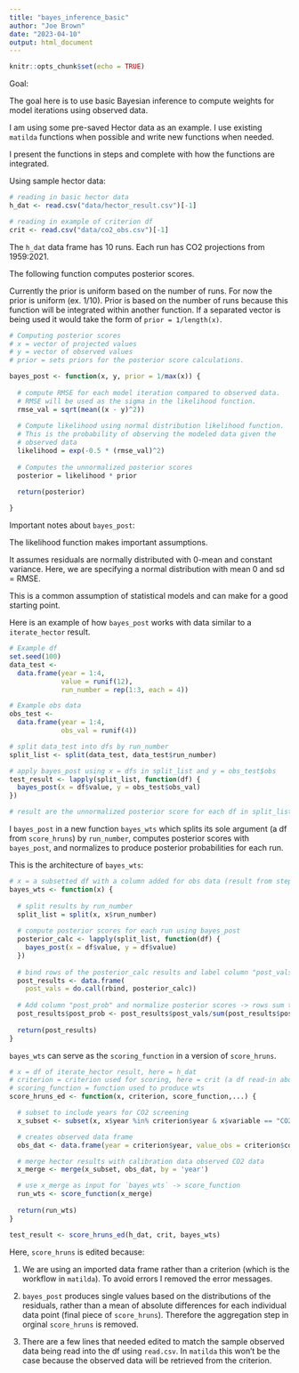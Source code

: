 ```yaml
---
title: "bayes_inference_basic"
author: "Joe Brown"
date: "2023-04-10"
output: html_document
---
```


```r
knitr::opts_chunk$set(echo = TRUE)
```

Goal:

The goal here is to use basic Bayesian inference to compute weights for model iterations using observed data. 

I am using some pre-saved Hector data as an example. I use existing `matilda` functions when possible and write new functions when needed. 

I present the functions in steps and complete with how the functions are integrated.

Using sample hector data:
```r
# reading in basic hector data
h_dat <- read.csv("data/hector_result.csv")[-1]

# reading in example of criterion df
crit <- read.csv("data/co2_obs.csv")[-1]

```

The `h_dat` data frame has 10 runs. Each run has CO2 projections from 1959:2021.

The following function computes posterior scores. 

Currently the prior is uniform based on the number of runs. For now the prior is uniform (ex. 1/10). Prior is based on the number of runs because this function will be integrated within another function. If a separated vector is being used it would take the form of `prior = 1/length(x)`.

```r
# Computing posterior scores
# x = vector of projected values
# y = vector of observed values
# prior = sets priors for the posterior score calculations. 

bayes_post <- function(x, y, prior = 1/max(x)) {
  
  # compute RMSE for each model iteration compared to observed data.
  # RMSE will be used as the sigma in the likelihood function.
  rmse_val = sqrt(mean((x - y)^2))
  
  # Compute likelihood using normal distribution likelihood function.
  # This is the probability of observing the modeled data given the 
  # observed data
  likelihood = exp(-0.5 * (rmse_val)^2)
  
  # Computes the unnormalized posterior scores 
  posterior = likelihood * prior
  
  return(posterior)

}
```

Important notes about `bayes_post`:

The likelihood function makes important assumptions. 

It assumes residuals are normally distributed with 0-mean and constant variance. Here, we are specifying a normal distribution with mean 0 and sd = RMSE.

This is a common assumption of statistical models and can make for a good starting point.

Here is an example of how `bayes_post` works with data similar to a `iterate_hector` result. 

```r
# Example df
set.seed(100)
data_test <-
  data.frame(year = 1:4,
             value = runif(12),
             run_number = rep(1:3, each = 4))

# Example obs data
obs_test <-
  data.frame(year = 1:4,
             obs_val = runif(4))

# split data_test into dfs by run_number
split_list <- split(data_test, data_test$run_number)

# apply bayes_post using x = dfs in split_list and y = obs_test$obs
test_result <- lapply(split_list, function(df) {
  bayes_post(x = df$value, y = obs_test$obs_val)
})

# result are the unnormalized posterior score for each df in split_list.
```

I `bayes_post` in a new function `bayes_wts` which splits its sole argument (a df from `score_hruns`) by `run_number`, computes posterior scores with `bayes_post`, and normalizes to produce posterior probabilities for each run.

This is the architecture of `bayes_wts`:

```r
# x = a subsetted df with a column added for obs data (result from steps in score_hruns)
bayes_wts <- function(x) {
  
  # split results by run_number
  split_list = split(x, x$run_number)
  
  # compute posterior scores for each run using bayes_post
  posterior_calc <- lapply(split_list, function(df) {
    bayes_post(x = df$value, y = df$value)
  })
  
  # bind rows of the posterior_calc results and label column "post_vals"
  post_results <- data.frame(
    post_vals = do.call(rbind, posterior_calc))
  
  # Add column "post_prob" and normalize posterior scores -> rows sum to 1
  post_results$post_prob <- post_results$post_vals/sum(post_results$post_vals)
  
  return(post_results)
}
```

`bayes_wts` can serve as the `scoring_function` in a version of `score_hruns`. 

```r
# x = df of iterate_hector result, here = h_dat
# criterion = criterion used for scoring, here = crit (a df read-in above)
# scoring_function = function used to produce wts 
score_hruns_ed <- function(x, criterion, score_function,...) {

  # subset to include years for CO2 screening
  x_subset <- subset(x, x$year %in% criterion$year & x$variable == "CO2_concentration")

  # creates observed data frame
  obs_dat <- data.frame(year = criterion$year, value_obs = criterion$co2_ppm)

  # merge hector results with calibration data observed CO2 data
  x_merge <- merge(x_subset, obs_dat, by = 'year')

  # use x_merge as input for `bayes_wts` -> score_function  
  run_wts <- score_function(x_merge)
  
  return(run_wts) 
}

test_result <- score_hruns_ed(h_dat, crit, bayes_wts)

```

Here, `score_hruns` is edited because: 

1.  We are using an imported data frame rather than a criterion (which is the workflow in `matilda`). To avoid errors I removed the error messages.

2. `bayes_post` produces single values based on the distributions of the residuals, rather than a mean of absolute differences for each individual data point (final piece of `score_hruns`). Therefore the aggregation step in orginal `score_hruns` is removed.

3. There are a few lines that needed edited to match the sample observed data being read into the df using `read.csv`. In `matilda` this won't be the case because the observed data will be retrieved from the criterion. 